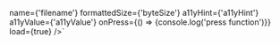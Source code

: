 

name={'filename'}
formattedSize={'byteSize'}
a11yHint={'a11yHint'}
a11yValue={'a11yValue'}
onPress={() => {console.log('press function')}}
load={true}
/>`


<ComponentTopInfo componentName="AttachmentLink" example={exampleString} codeString={AttachmentLinkString} />
